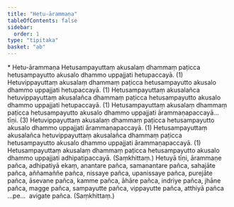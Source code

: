 ```yaml
---
title: "Hetu-ārammaṇa"
tableOfContents: false
sidebar:
  order: 1
type: "tipitaka"
basket: "ab"
---
```



<DynamicBreadcrumb />

<Paragraph type="center">
* Hetu-ārammaṇa
</Paragraph>

<Division number="31">

<Paragraph number="1319">
Hetusampayuttaṃ akusalaṃ dhammaṃ paṭicca hetusampayutto akusalo dhammo uppajjati hetupaccayā. (1)
</Paragraph>

<Paragraph number="1320">
Hetuvippayuttaṃ akusalaṃ dhammaṃ paṭicca hetusampayutto akusalo dhammo uppajjati hetupaccayā. (1)
</Paragraph>

<Paragraph number="1321">
Hetusampayuttaṃ akusalañca hetuvippayuttaṃ akusalañca dhammaṃ paṭicca hetusampayutto akusalo dhammo uppajjati hetupaccayā. (1)
</Paragraph>

<Paragraph number="1322">
Hetusampayuttaṃ akusalaṃ dhammaṃ paṭicca hetusampayutto akusalo dhammo uppajjati ārammaṇapaccayā…  tīṇi. (3)
</Paragraph>

<Paragraph number="1323">
Hetuvippayuttaṃ akusalaṃ dhammaṃ paṭicca hetusampayutto akusalo dhammo uppajjati ārammaṇapaccayā. (1)
</Paragraph>

<Paragraph number="1324">
Hetusampayuttaṃ akusalañca hetuvippayuttaṃ akusalañca dhammaṃ paṭicca hetusampayutto akusalo dhammo uppajjati ārammaṇapaccayā. (1)
</Paragraph>

<Paragraph number="1325">
Hetusampayuttaṃ akusalaṃ dhammaṃ paṭicca hetusampayutto akusalo dhammo uppajjati adhipatipaccayā. (Saṃkhittaṃ.)
</Paragraph>

</Division>
<Division number="32">

<Paragraph number="1326">
Hetuyā tīṇi, ārammaṇe pañca, adhipatiyā ekaṃ, anantare pañca, samanantare pañca, sahajāte pañca, aññamaññe pañca, nissaye pañca, upanissaye pañca, purejāte pañca, āsevane pañca, kamme pañca, āhāre pañca, indriye pañca, jhāne pañca, magge pañca, sampayutte pañca, vippayutte pañca, atthiyā pañca …pe…  avigate pañca. (Saṃkhittaṃ.)
</Paragraph>
</Division>